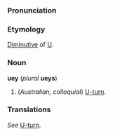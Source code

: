 ===Pronunciation===
===Etymology===
[[Diminutive]] of [[U]].

===Noun===
'''uey''' (''plural'' '''ueys''')

#(''Australian, colloquial'') [[U-turn]].

===Translations===
''See'' [[U-turn]].

<!-- Please put translations at U-turn to keep them consistent. -- [[User:Paul G|Paul G]] 09:20, 20 Apr 2004 (UTC)
*[[Dutch]]: [[rechtsomkeert]], [[draai]] van 180 graden
-->